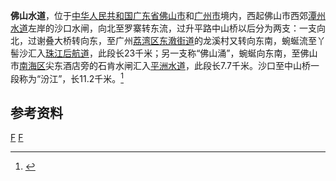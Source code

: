 '''佛山水道'''，位于[[中华人民共和国|中华人民共和国]][[广东省|广东省]][[佛山市|佛山市]]和[[广州市|广州市]]境内，西起佛山市西郊[[潭州水道|潭州水道]]左岸的沙口水闸，向北至罗寨转东流，过升平路中山桥以后分为两支：一支向北，过谢叠大桥转向东，至广州[[荔湾区|荔湾区]][[东漖街道|东漖街道]]的龙溪村又转向东南，蜿蜒流至丫髻沙汇入[[珠江|珠江]][[后航道|后航道]]，此段长23千米；另一支称“佛山涌”，蜿蜒向东南，至佛山市[[南海区|南海区]]尖东酒店旁的石肯水闸汇入[[平洲水道|平洲水道]]，此段长7.7千米。沙口至中山桥一段称为“汾江”，长11.2千米。<ref name="中国河湖大典">{{cite book zh |author=《[[中国河湖大典|中国河湖大典]]》编纂委员会 |title=《中国河湖大典·珠江卷》 |format=M |edition=1 |location=北京 |publisher=中国水利水电出版社 |date=2013年1月 |pages=293页 |id= ISBN 978-7-5170-0561-2}}</ref>

==参考资料==
{{reflist}}
{{广东小作品}}
[[Category:珠江三角洲|F]]
[[Category:广东河流|F]]
